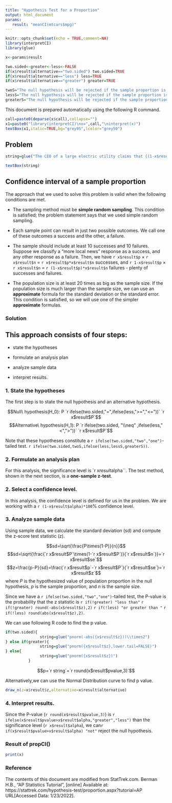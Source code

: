 ```yaml
---
title: "Hypothesis Test for a Proportion"
output: html_document
params:
   result: "meanCI(mtcars$mpg)"
---
```


```r
knitr::opts_chunk$set(echo = TRUE,comment=NA)
library(interpretCI)
library(glue)
```

```r
x<-params$result

two.sided<-greater<-less<-FALSE
if(x$result$alternative=="two.sided") two.sided=TRUE
if(x$result$alternative=="less") less=TRUE
if(x$result$alternative=="greater") greater=TRUE

twoS="The null hypothesis will be rejected if the sample proportion is too big or if it is too small."
lessS="The null hypothesis will be rejected if the sample proportion is too small."
greaterS="The null hypothesis will be rejected if the sample proportion is too big."
```

This document is prepared automatically using the following R command.

```r
call=paste0(deparse(x$call),collapse="")
x1=paste0("library(interpretCI)\nx=",call,"\ninterpret(x)")
textBox(x1,italic=TRUE,bg="grey95",lcolor="grey50")
```

## Problem


```r

string=glue("The CEO of a large electric utility claims that {(1-x$result$P)*100} percent of his {x$result$n*100} customers are very satisfied with the service they receive. To test this claim, the local newspaper surveyed {x$result$n} customers, using simple random sampling. Among the sampled customers, {(1-x$result$p)*100} percent say they are very satisified. Based on these findings, can we reject the CEO's hypothesis that {(1-x$result$P)*100}% of the customers are very satisfied? Use a {x$result$alpha} level of significance.")

textBox(string)
```



## Confidence interval of a sample proportion

The approach that we used to solve this problem is valid when the following conditions are met.

- The sampling method must be **simple random sampling**. This condition is satisfied; the problem statement says that we used simple random sampling.

- Each sample point can result in just two possible outcomes. We call one of these outcomes a success and the other, a failure.

- The sample should include at least 10 successes and 10 failures. Suppose we classify a "more local news" response as a success, and any other response as a failure. Then, we have `r x$result$p` $\times$ `r x$result$n` = `r x$result$p*x$result$n` successes, and `r 1-x$result$p` $\times$ `r x$result$n` = `r (1-x$result$p)*x$result$n` failures - plenty of successes and failures.

- The population size is at least 20 times as big as the sample size. If the population size is much larger than the sample size, we can use an **approximate** formula for the standard deviation or the standard error. This condition is satisfied, so we will use one of the simpler **approximate** formulas.


### Solution

## This approach consists of four steps: 

- state the hypotheses

- formulate an analysis plan

- analyze sample data

- interpret results.



### 1. State the hypotheses 

The first step is to state the null hypothesis and an alternative hypothesis.

$$Null\ hypothesis(H_0): P `r ifelse(two.sided,"=",ifelse(less,">=","<="))` `r x$result$P`$$
$$Alternative\ hypothesis(H_1): P `r ifelse(two.sided, "\\neq" ,ifelse(less,"<",">"))` `r x$result$P`$$

Note that these hypotheses constitute a `r ifelse(two.sided,"two","one")`-tailed test. `r ifelse(two.sided,twoS,ifelse(less,lessS,greaterS))`.

### 2. Formulate an analysis plan

For this analysis, the significance level is `r x$result$alpha``. The test method, shown in the next section, is a **one-sample z-test**.

### 2. Select a confidence level. 

In this analysis, the confidence level is defined for us in the problem. We are working with a `r (1-x$result$alpha)*100`% confidence level.

### 3. Analyze sample data

Using sample data, we calculate the standard deviation (sd) and compute the z-score test statistic (z).

$$sd=\sqrt{\frac{P\times(1-P)}{n}}$$
$$sd=\sqrt{\frac{`r x$result$P`\times(1-`r x$result$P`)}{`r x$result$n`}}=`r x$result$se`$$
$$z=\frac{p-P}{sd}=\frac{`r x$result$p`-`r x$result$P`}{`r x$result$se`}=`r x$result$z`$$
where $P$ is the hypothesized value of population proportion in the null hypothesis, $p$ is the sample proportion, and $n$ is the sample size.

Since we have a `r ifelse(two.sided,"two","one")`-tailed test, the P-value is the probability that the z statistic is `r if(!greater) "less than"` `r if(!greater) round(-abs(x$result$z),2)` `r if(!less) "or greater than "` `r if(!less) round(abs(x$result$z),2)`.

We can use following R code to find the p value.

```r

if(two.sided){
               string=glue("pnorm(-abs({x$result$z}))\\times2")
} else if(greater){
               string=glue("pnorm({x$result$z},lower.tail=FALSE)")
} else{
               string=glue("pnorm({x$result$z})")
          }
```

$$p=`r string`=`r round(x$result$pvalue,3)`$$


Alternatively,we can use the Normal Distribution curve to find p value.

```r
draw_n(z=x$result$z,alternative=x$result$alternative)
```



### 4. Interpret results. 

Since the P-value (`r round(x$result$pvalue,3)`) is `r ifelse(x$result$pvalue>x$result$alpha,"greater","less")` than the significance level (`r x$result$alpha`), we can`r if(x$result$pvalue>x$result$alpha) "not"` reject the null hypothesis.


### Result of propCI()

```r
print(x)
```

### Reference

The contents of this document are modified from StatTrek.com.
Berman H.B., "AP Statistics Tutorial", [online] Available at:  https://stattrek.com/hypothesis-test/proportion.aspx?tutorial=AP URL[Accessed Data: 1/23/2022]. 

